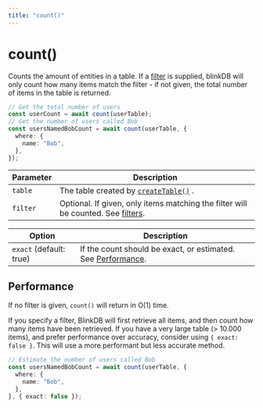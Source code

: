 ```yaml
---
title: "count()"
---
```


# count()

Counts the amount of entities in a table. If a [filter](/docs/filters) is supplied, blinkDB will
only count how many items match the filter - if not given, the total number of items in the table
is returned.

```ts
// Get the total number of users
const userCount = await count(userTable);
// Get the number of users called Bob
const usersNamedBobCount = await count(userTable, {
  where: {
    name: "Bob",
  },
});
```

| Parameter | Description                                                                                       |
| --------- | ------------------------------------------------------------------------------------------------- |
| `table`   | The table created by [`createTable()`](/docs/reference/createtable) .                             |
| `filter`  | Optional. If given, only items matching the filter will be counted. See [filters](/docs/filters). |

| Option                  | Description                                                                  |
| ----------------------- | ---------------------------------------------------------------------------- |
| `exact` (default: true) | If the count should be exact, or estimated. See [Performance](#performance). |

## Performance

If no filter is given, `count()` will return in O(1) time.

If you specify a filter, BlinkDB will first retrieve all items, and then count how many items have been retrieved.
If you have a very large table (> 10.000 items), and prefer performance over accuracy, consider using `{ exact: false }`. This
will use a more performant but less accurate method.

```ts
// Estimate the number of users called Bob
const usersNamedBobCount = await count(userTable, {
  where: {
    name: "Bob",
  },
}, { exact: false });
```